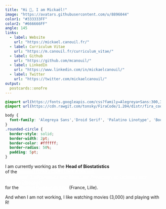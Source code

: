 ```yaml
---
title: "Hi 👋, I am Mickaël!"
image: "https://avatars.githubusercontent.com/u/8896044"
color1: "#333333FF"
color2: "#666666FF"
angle: 145
links:
  - label: Website
    url: "https://mickael.canouil.fr/"
  - label: Curriculum Vitae
    url: "https://m.canouil.fr/curriculum_vitae/"
  - label: Github
    url: "https://github.com/mcanouil/"
  - label: LinkedIn
    url: "https://www.linkedin.com/in/mickaelcanouil/"
  - label: Twitter
    url: "https://twitter.com/mickaelcanouil/"
output:
  postcards::onofre
---
```


```css
@import url(https://fonts.googleapis.com/css?family=Alegreya+Sans:300,300i,400,400i,500,500i,700,700i);
@import url(https://cdn.rawgit.com/tonsky/FiraCode/1.204/distr/fira_code.css);

body {
  font-family: 'Alegreya Sans','Droid Serif', 'Palatino Linotype', 'Book Antiqua', Palatino, 'Microsoft YaHei', 'Songti SC', serif;
}
.rounded-circle {
  border-style: solid;
  border-width: 2pt;
  border-color: #ffffff;
  border-radius: 50%;
  padding: 5pt;
}
```


I am currently working as the <b>Head of Biostatistics</b>  
of the <a href="http://www.good.cnrs.fr/?lang=en" style="color:white;"><b>Inserm U1283 / CNRS UMR 8199 unit</b>  
<i>(Functional (Epi)genomics and Molecular Physiology of Diabetes and Related Diseases)</i></a>  
for the <a href="https://www.pasteur-lille.fr/5/home/" style="color:white;"><b>Institut Pasteur de Lille</b></a> (France, Lille).

And when I am not working, I like watching movies (3,000) and playing with R!
